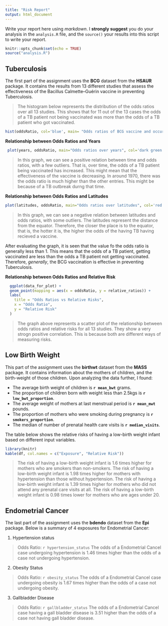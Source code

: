 ```yaml
---
title: "Risk Report"
output: html_document
---
```

Write your report here using _markdown_. I **strongly suggest** you do your analysis in the `analysis.R` file, and the `source()` your results into this script to write your report. 

```r
knitr::opts_chunk$set(echo = TRUE)
source("analysis.R")
```
## Tuberculosis

The first part of the assignment uses the **BCG** dataset from the **HSAUR** package. It contains the results from 13 different studies that assess the effectiveness of the Bacillus Calmette–Guérin vaccine in preventing Tuberculosis. 

> The histogram below represents the distribution of the odds ratios over all 13
studies. This shows that for 11 out of the 13 cases the odds of a TB patient not
being vaccinated was more than the odds of a TB patient who got vaccinated. 

```r
hist(oddsRatio, col='blue', main= "Odds ratios of BCG vaccine and occurences of TB for the 13 studies")
```

**Relationship between Odds Ratios and Years**


```r
 plot(years, oddsRatio, main="Odds ratios over years", col='dark green')
```

> In this graph, we can see a positive relation between time and odds ratios, with a few outliers. That is, over time, the odds of a TB patient being vaccinated has increased. This might mean that the effectiveness of the vaccine is decreasing. In around 1970, there was the odds ratio is much higher than the other entries. This might be because of a TB outbreak durng that time. 


**Relationship between Odds Ratios and Latitudes**


```r
plot(latitudes, oddsRatio, main="Odds ratios over latitudes", col='red')
```

> In this graph, we can see a negative relation between latitudes and odds ratios, with some outliers. The latitudes represent the distance from the equator. Therefore, the closer the place is to the equator, that is, the hotter it is, the higher the odds of the having TB having recieved a vaccine. 

After evaluating the graph, it is seen that the value fo the odds ratio is generally less than 1. This means that the odds of a TB patient, getting vaccinated are less than the odds a TB patient not getting vaccinated. Therefore, _generally_, the BCG vaccination is effective in preventing Tuberculosis. 

**Relationship between Odds Ratios and Relative Risk**


```r
  ggplot(data_for_plot) +
  geom_point(mapping = aes(x = oddsRatio, y = relative_ratios)) +
  labs(
    title = "Odds Ratios vs Relative Risks",
    x = "Odds Ratio",
    y = "Relative Risk"
  )
```


> The graph above represents a scatter plot of the relationship between odds ratios and relative risks for all 13 studies. They show a very strogn positive correlation. This is because both are different ways of measuring risks.

## Low Birth Weight

This part of the assignment uses the **birthwt** dataset from the **MASS** package. It contains information about the mothers of children, and the birth-weight of those children. Upon analyzing the data further, I found:

* The average birth weight of children is **`r mean_bwt`** grams.
* The proportion of children born with weight less than 2.5kgs is **`r low_bwt_proportion`**.
* The average weight of mothers at last menstrual period is **`r mean_mwt`** pounds.
* The proportion of mothers who were smoking during pregnancy is **`r smokers_proportion`**.
* The median of number of prenatal health care visits is **`r median_visits`**.

The table below shows the relative risks of having a low-birth weight infant based on different input variables.

```r
library(knitr)
kable(df, col.names = c("Exposure", "Relative Risk"))
```

> The risk of having a low-birth weight infant is 1.6 times higher for mothers who are smokers than non-smokers.
The risk of having a low-birth weight infant is 1.98 times higher for mothers with hypertension than those without hypertension.
The risk of having a low-birth weight infant is 1.39 times higher for mothers who did not attend any prenatal care visits at all. 
The risk of having a low-birth weight infant is 0.98 times lower for mothers who are ages under 20. 

## Endometrial Cancer

The last part of the assignment uses the **bdendo** dataset from the **Epi** package. Below is a summary of 4 exposures for Endometrial Cancer:

1. Hypertension status 

> Odds Ratio: `r hypertension_status`
The odds of a Endometrial Cancel case undergoing hypertension is 1.46 times higher than the odds of a case not undergoing hypertension.

2. Obesity Status

> Odds Ratio: `r obesity_status`
The odds of a Endometrial Cancel case undergoing obesity is 1.67 times higher than the odds of a case not undergoing obesity.

3. Gallbladder Disease

> Odds Ratio: `r gallbladder_status`
The odds of a Endometrial Cancel case having a gall bladder disease is 3.51 higher than the odds of a case not having gall bladder disease.
